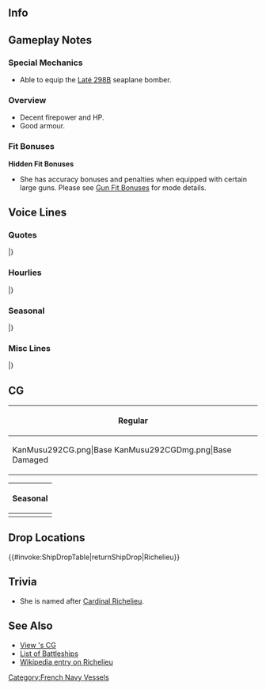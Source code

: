 ==Info==
{{KanmusuInfo|ID=292}}
{{KanmusuInfo|ID=292a}}

==Gameplay Notes==
===Special Mechanics===
* Able to equip the [[Laté 298B]] seaplane bomber.

===Overview===
* Decent firepower and HP.
* Good armour.

===Fit Bonuses===
{{:{{BASEPAGENAME}}/Equipment Bonuses}}
{{clear}}

'''Hidden Fit Bonuses'''
* She has accuracy bonuses and penalties when equipped with certain large guns. Please see [[Gun Fit Bonuses]] for mode details.

==Voice Lines==
===Quotes===
{{ShipquoteHeader}}
{{ShipquoteKai
|scenario = Introduction
|origin = Je suis vraiment ravie de vous rencontrer, Amiral. お会いできて嬉しいです、Amiral. 戦艦Richelieu参ります。
|translation = A pleasure to meet you, Admiral. It really is. Battleship Richelieu, reporting for duty.<ref>She actually says 'nice to meet you' twice.</ref>
|audio = Richelieu-Intro.mp3
}}
{{ShipquoteKai
|scenario = Introduction
|kai = yes
|origin = Salut mon Amiral、戦艦Richelieu。今日も付き合ってくれる。いいでしょう？
|translation = Greetings my Admiral, I'm the battleship Richelieu. I suppose I'll be accompanying you again today. I'm sure you're fine with that right?
|audio = RichelieuKai-Intro.mp3
}}
{{ShipquoteKai
|scenario = Library
|origin = Richelieu級戦艦１番艦、Richelieuよ。
自由、平等、博愛の国で生まれた最強の戦艦と言ったほうが話が早いかしら？
特にこの四連砲主砲はさすがといったところね。そうね、あの戦いは両陣営でも戦ったわ。ま、いろいろあるの。C'est comme ça.
|translation = I'm the 1st ship of the Richeleu-class battleships, Richelieu.
Would it be faster if I told you I was the greatest battleship from the country of liberté, égalité, fraternité?<ref>She uses a different word than the official motto. It should be "友愛" meaning "fraternity" but she uses "博愛" meaning "love for fellow man".</ref>
Especially with these quadruple main guns that I have. That's right, I fought against both factions in that war.<ref>She first fought for the Vichy regime in France before defecting to the Allies.</ref> Well, things just happen. That's how it goes.
|audio = Richelieu-Library.mp3
}}
{{ShipquoteKai
|scenario = Secretary 1
|origin = Amiral、何？
|translation = Admiral, what is it?
|audio = Richelieu-Sec1.mp3
}}
{{ShipquoteKai
|scenario = Secretary 2
|origin = は〜、また任務なの？は〜、C'est comme ça.
|translation = *Sigh* Another mission? *sigh* That's how it goes.
|audio = Richelieu-Sec2.mp3
}}
{{ShipquoteKai
|scenario = Secretary 3
|origin = Amiral？あなた、ふ・ざ・け・な・い・で。Es tu fou?
|translation = Admiral? Stop. Screwing. Around. Are you crazy?
|audio = Richelieu-Sec3.mp3
}}
{{ShipquoteKai
|scenario = Secretary Idle
|origin = 四連装と言っても、いろいろ整備が、Richelieuはこういう苦手だは。ああ、あなた、明石？え、いいの、見てもらっても？ああ、そう。ここなんだけど。あら、ん〜、そういうことなのね。Merci!
|translation = Even though I'm equipped with these quadruple guns, I'm not good at performing all the maintenance they need. Ah, you're Akashi? Eh, it's alright to let you have a look? Ah, I see. This is the part. Oh, hmmm, so that's how you do it. Thank you!
|audio = Richelieu-SecIdle.mp3
}}
{{ShipquoteKai
|scenario = Secretary (Married)
|origin = どうしたの？落ち込んでいるようね。Richelieuに話してみなさい。そんなこと、いいのよ気にしないで。Mon Amiral、あなたはどんと構い手いればいいのよ。C'est comme ça.
|translation = What's wrong? You look down. Talk to me. You don't have to be bothered about something like that. It's fine to keep on being my companion, my Admiral. That's how it goes.
|audio = Richelieu-SecMarried.mp3
}}
{{ShipquoteKai
|scenario = Wedding
|origin = Mon Amiral、どうしたの？疲れているの？可愛そう。じゃ、ここで・・・って、ちょうしに乗らないの！Es tu fou?
|translation = What's wrong, my Admiral? Are you tired? Poor you. Then, I'll leave you be... Hey, don't get carried away! Are you crazy?
|audio = Richelieu-Wedding.mp3
}}
{{ShipquoteKai
|scenario = Player's Score
|origin = Amiral？ああ、情報ですね？持ってきます。
|translation = Admiral? Ah, information? I'll go get it.
|audio = Richelieu-PlayerScore.mp3
}}
{{ShipquoteKai
|scenario = Joining the Fleet
|origin = 戦艦Richelieu、出るは！いい？Venez avec moi!
|translation = Battleship Richelieu, heading out! Got it? Follow me!
|audio = Richelieu-JoinFleet.mp3
}}
{{ShipquoteKai
|scenario = Equipment 1
|origin = Je vous remercie.
|translation = Thank you very much.
|audio = Richelieu-Equip1.mp3
}}
{{ShipquoteKai
|scenario = Equipment 2
|origin = こういうはのあるのよね。似合うかしら。C'est bien.
|translation = So there are things like this too. I wonder if they suit me. This is good.
|audio = Richelieu-Equip2.mp3
}}
{{ShipquoteKai
|scenario = Equipment 3
|origin = Ça a du sens.
|translation = This makes sense.
|audio = Richelieu-Equip3.mp3
}}
{{ShipquoteKai
|scenario = Supply
|origin = Merci!・・・あら、これだけ？
|translation = Thank you! ...Oh, is that it?
|audio = Richelieu-Supply.mp3
}}
{{ShipquoteKai
|scenario = Docking (Minor Damage)
|origin = ごめんなさい、お風呂をいただくは。Désolé.
|translation = Excuse me, I'll be taking a bath. Sorry.
|audio = Richelieu-DockMinor.mp3
}}
{{ShipquoteKai
|scenario = Docking (Major Damage)
|origin = Je ne peux rien faire. Richelieu、しばらくお休みします。
|translation = I've got no choice. I'll be resting for a while.
|audio = Richelieu-DockMajor.mp3
}}
{{ShipquoteKai
|scenario = Construction
|origin = 新しい子ね。Enchantée de vous connaître.
|translation = A new girl, huh. Pleased to meet you.
|audio = Richelieu-Construction.mp3
}}
{{ShipquoteKai
|scenario = Returning from Sortie
|origin = 艦隊無事に戻ったは。えい、succès.
|translation = The fleet has returned safely. Yeah, it was a success.
|audio = Richelieu-SortieReturn.mp3
}}
{{ShipquoteKai
|scenario = Starting a Sortie
|origin = Richelieu、抜錨！En Avant! ついてきなさい！
|translation = Richelieu, setting sail! Forwards! Follow me!
|audio = Richelieu-Sortie.mp3
}}
{{ShipquoteKai
|scenario = Starting a Battle
|origin = 敵・艦・発・見！いいでしょう、始めなさい！
|translation = Enemy. Ships. Spotted! Alright then, let's get started!
|audio = Richelieu-BattleStart.mp3
}}
{{ShipquoteKai
|scenario = Attack
|origin = 戦艦Richelieuよ。どきなさい！
|translation = I'm the battleship Richelieu. Get out of my way!
|audio = Richelieu-Attack.mp3
}}
{{ShipquoteKai
|scenario = Daytime Spotting/ Night Battle Attack 
|origin = Feu!
|translation = Fire!
|audio = Richelieu-NightAttack.mp3
}}
{{ShipquoteKai
|scenario = Daytime Spotting/ Night Battle Attack 
|kai = yes
|origin = Feu! Feu!
|translation = Fire! Fire!
|audio = RichelieuKai-NightAttack.mp3
}}
{{ShipquoteKai
|scenario = Night Battle
|origin = 夜も平気よ。Richelieuについてきなさい。Venez avec moi!
|translation = I'm fine at night too. Form up behind me. Follow me!<ref>She actually just says 'follow me' twice.</ref>
|audio = Richelieu-NightBattle.mp3
}}
{{ShipquoteKai
|scenario = MVP
|origin = Richelieuが？そう？Merci mon Amiral.
|translation = Me? Really? Thank you, my Admiral.
|audio = Richelieu-MVP.mp3
}}
{{ShipquoteKai
|scenario = Minor Damage 1
|origin = ひゃあああ！ぶぅ〜 Ça fait mal!
|translation = Hyaaah! *grrr* That hurts!
|audio = Richelieu-MinorDamage1.mp3
}}
{{ShipquoteKai
|scenario = Minor Damage 2
|origin = ひゃあああ！やめて、arrêtez.
|translation = Hyaaah! Stop it, stop it.
|audio = Richelieu-MinorDamage2.mp3
}}
{{ShipquoteKai
|scenario = Major Damage
|origin = Richelieuは沈まないから。やるせない。Ça fait mal!
|translation = I won't sink. You're not taking me down. That hurts!
|audio = Richelieu-MajorDamage.mp3
}}
{{ShipquoteKai
|scenario = Sunk
|origin = え、Richelieuが・・・沈んでる？Mon Amiral...adieu...
|translation = Eh, I'm... sinking? Farewell... my Admiral...
|audio = Richelieu-Sunk.mp3
}}
|} <references/>

{{clear}}

===Hourlies===
{{ShipquoteHeader | type = hourly}}
{{ShipquoteKai
|scenario = 00:00 
|origin = 午前０時。本日はRichelieuが。そうよう。
|translation = 12am. It's me today. That's right.
|audio = RichelieuKai-0000.mp3
}}
{{ShipquoteKai
|scenario = 01:00 
|origin = 午前１時。Bonsoir, Amiral.
|translation = 1am. Good evening, Admiral.
|audio = RichelieuKai-0100.mp3
}}
{{ShipquoteKai
|scenario = 02:00 
|origin = 午前２時。Vin rougeでもいただたく？そう？
|translation = 2am. Do you want some red wine? 
|audio = RichelieuKai-0200.mp3
}}
{{ShipquoteKai
|scenario = 03:00 
|origin = 午前３時。もうこんな時間。少し寝るといいは。Bonne nuit.
|translation = 3am. It's already this time. Go get some sleep. Good night.
|audio = RichelieuKai-0300.mp3
}}
{{ShipquoteKai
|scenario = 04:00 
|origin = 午前４時。Richelieuも少し眠いは。ふぁ〜、あら、意外と寝顔、かわいいのね。えへへ〜
|translation = 4am. I'm getting a bit sleepy too. *yawn* Oh, your sleeping face is surprisingly cute. Ehehe~
|audio = RichelieuKai-0400.mp3
}}
{{ShipquoteKai
|scenario = 05:00 
|origin = 午前５時。Amiral! Amiral! 起きて。ん、困ったはね・・・
|translation = 5am. Admiral! Admiral! Wake up. Hmmm, this is troublesome...
|audio = RichelieuKai-0500.mp3
}}
{{ShipquoteKai
|scenario = 06:00 
|origin = Bonjour! 午前６時。総員起こし！はい、Amiralも起きなさい。
|translation = Hello! 6am. All hands, assemble! Come on, you wake up too, Admiral.
|audio = RichelieuKai-0600.mp3
}}
{{ShipquoteKai
|scenario = 07:00 
|origin = Bon appétit. 午前７時。朝食を良いしたは。はい、café、置くはね。暑いは、気をつけて。
|translation = Enjoy your meal. 7am. I made breakfast. Yes, I'll leave the coffee here. It's hot, so be careful.
|audio = RichelieuKai-0700.mp3
}}
{{ShipquoteKai
|scenario = 08:00 
|origin = 午前８時。あら、Commandant Teste、早いのね？熱心な子。いってらっしゃい。
|translation = 8am. Oh, you're pretty quick aren't you, Commandant Teste? What an enthusiastic girl. Take care.
|audio = RichelieuKai-0800.mp3
}}
{{ShipquoteKai
|scenario = 09:00 
|origin = 午前９時。Richelieuは午前中はゆっくりきたいは。良いするから、まっていなさい。
|translation = 9am. I'm someone who takes it slow in the mornings. I'll eventually be ready, so just wait.
|audio = RichelieuKai-0900.mp3
}}
{{ShipquoteKai
|scenario = 10:00 
|origin = 午前１０時。Amiral、お待たせ。じゃ、行きましょうか？Venez avec moi?
|translation = 10am. Thanks for waiting, Admiral. Well, shall we get going? Are you coming?
|audio = RichelieuKai-1000.mp3
}}
{{ShipquoteKai
|scenario = 11:00 
|origin = 午前１１時。あら、大和、相変わらず素敵ね。その傘、どちらに買ったの？ん、そうなの。
|translation = 11am. Oh, Yamato, you look as wonderful as ever. Where did you buy that umbrella? Hmmm, I see.
|audio = RichelieuKai-1100.mp3
}}
{{ShipquoteKai
|scenario = 12:00 
|origin = 正午。お昼は大和にもらったこのおにぎりをいただきましょうか？Knifeとforkは？え、いらないの？
|translation = Noon. Shall we have the rice balls that Yamato gave for lunch? Where is the knife and fork? Eh, we don't need them?
|audio = RichelieuKai-1200.mp3
}}
{{ShipquoteKai
|scenario = 13:00 
|origin = 午後１時。C'est bon? この艦隊の文化は独特ね。でも、新しいことは好き。どんどん吸収したいは。
|translation = 1pm. Was it good? The culture of this fleet is quite unique, huh. But I like new things. I want to learn more and more.
|audio = RichelieuKai-1300.mp3
}}
{{ShipquoteKai
|scenario = 14:00 
|origin = 午後２時。Bonne après midi. 榛名いいはね、それ。Richelieuもほしいは。どちらに売ってるの？
|translation = 2pm. Good afternoon. That looks nice, Haruna. I want one too. Where do they sell those?
|audio = RichelieuKai-1400.mp3
}}
{{ShipquoteKai
|scenario = 15:00 
|origin = 午後３時。Amiral、少し疲れない？お休みしたいは。Cafétéria、はないかしら？
|translation = 3pm. Aren't you tired, Admiral? Get some rest. Don't we have a cafeteria here?
|audio = RichelieuKai-1500.mp3
}}
{{ShipquoteKai
|scenario = 16:00 
|origin = 午後４時。ふぅ〜 Cafétériaは好きよ。ここにもあるよね。よかった。二人でゆっくりにしちゃいましょう？うん、merci.
|translation = 4pm. Whew~ I love cafeterias. So you have them here too. That's good. Let's take it slow here together, alright? Yup, thank you.
|audio = RichelieuKai-1600.mp3
}}
{{ShipquoteKai
|scenario = 17:00 
|origin = 午後5時。このcafétériaから見る夕日も綺麗ね？ C'est beau.
|translation = 5pm. The sunset seen from the cafeteria is beautiful right? It's beautiful.
|audio = RichelieuKai-1700.mp3
}}
{{ShipquoteKai
|scenario = 18:00 
|origin = 午後６時。さ、戻って夕食の準備をしましょう。もちろんRichelieuが作るは。待っていなさい。
|translation = 6pm. Now, let's go back to prepare dinner. Of course, I'll be doing it. Just wait.
|audio = RichelieuKai-1800.mp3
}}
{{ShipquoteKai
|scenario = 19:00 
|origin = 午後7時。もう少しかかるは。La cuisineは大変なのよ。おとなしく待っていなさい。
|translation = 7pm. It will take a while longer. Cooking is hard you know. Just wait quietly.
|audio = RichelieuKai-1900.mp3
}}
{{ShipquoteKai
|scenario = 20:00 
|origin = 午後８時。Full course、 la cuisine. めしあがれ。さ、bon appétit。
|translation = 8pm. It's a full course meal. Help yourself. Come, enjoy your meal.
|audio = RichelieuKai-2000.mp3
}}
{{ShipquoteKai
|scenario = 21:00 
|origin = Vous voulez du vin? いいはよ、もっと飲んでも。まだ９時だもの。
|translation = Would you like some wine? It's fine to drink a lot. It's only 9 o'clock.
|audio = RichelieuKai-2100.mp3
}}
{{ShipquoteKai
|scenario = 22:00 
|origin = もう１０時。早いはね。さ、今日はも寝ましょう。Bonne nuit. 電気も消すはね？え？
|translation = Already 10 o'clock. That was quick. Come, let's go to sleep now. Good night. I'm turning off the lights, alright? Eh?
|audio = RichelieuKai-2200.mp3
}}
{{ShipquoteKai
|scenario = 23:00 
|origin = 午後１１時。あら、意外と頑張るはね。Mon Amiral、おつかれさま。明日も頑張りましょう。Bonne nuit.
|translation = 11pm. Oh, you're surprisingly hard working. Good work, my Admiral. Work hard tomorrow too.
|audio = RichelieuKai-2300.mp3
}}
|} <references/>

{{clear}}

===Seasonal===
{{SeasonalHeaderOld}}
{{SeasonalQuote
|scenario = [[Seasonal/Autumn_2017|Autumn 2017]]
|origin = これはこの国のfestival？いいは、好きよこの雰囲気。Très bien.
|translation =	So this is this country’s festival? Nice, I like this atmosphere. Wonderful.
|audio = Richelieu_Autumn_2017_Sec1.mp3
|notes = 
}}
{{SeasonalQuote
|scenario = [[Seasonal/Saury_2017|Saury Festival 2017]]
|origin = ごめんなさい、mon amiral。言っている意味がよく分からないわ。秋刀魚がどうしたって？魚の？もう一度説明して。
|translation =	I’m sorry, my Admiral. I don’t understand what you’re saying. What is saury? A fish? Explain it again.
|audio = Richelieu_Sec1_Saury_2017.mp3
|notes = 
}}
{{SeasonalQuote
|scenario = [[Seasonal/Late_Autumn_2017|Late Autumn 2017]]
|origin = さ、寒くなって来たわね。そ、その四角い装備はなに？コ、コタツ？楽しいそうね！少し試してあげてもいいはよ。
|translation =	I-it’s gotten colder. Wh-what is that squarish equipment? A-a kotatsu? That looks interesting! I’m willing to try it out.
|audio = Richelieu_Late_Autumn_2017_Sec1.mp3
|notes = 
}}
{{SeasonalQuote
|scenario = [[Seasonal/Christmas_2017|Christmas 2017]]
|origin = Joyeux Noël。いいよね。楽しいわ。この艦隊のfestival好きはいいことよ。
|translation =	Merry Christmas. This is nice. It’s fun. This fleet’s choice of festivals is great.
|audio = Richelieu_Christmas_Sec1.mp3
|notes = 
}}
{{SeasonalQuote
|scenario = [[Seasonal/End_of_Year_2017|End of Year 2017]]
|origin = こたつ、いいわね。これはいいものよ。あぁ、あなたも入る？分かったわ、少し詰めてあげる。えぇ、大掃除？あぁ、今は少しい…無理ね。
|translation =	The kotatsu is great. This thing is amazing. Ah, you want to get in too? Alright, I’ll move over a bit. Eh, spring cleaning? Ah, I can’t… right now.
|audio = Richelieu_Year_End_2017_Sec1.mp3
|notes = 
}}
{{SeasonalQuote
|scenario = [[Seasonal/New_Year_2018|New Year 2018]]
|origin = Bonne Année!今年もよろしく頼むわね。そう、一緒にいてあげるから。嫌なの？
|translation =	Happy New Year! I’m counting on you this year too. Yes, I’ll be staying by you. Don’t you like that?
|audio = Richelieu_New_Years_2018_Sec1.mp3
|notes = 
}}
{{SeasonalQuote
|scenario = [[Seasonal/Setsubun_2018|Setsubun 2018]]
|origin = ふふふぅ、これがセッツブーンか。おもしろい。羽黒ぅ、覚悟しなさい！Feu！な、なに？避けた！？おもしろいわ、ね？
|translation =	Fufufu, so this is Settsubuun. Interesting. Prepare yourself, Haguro! Fire! Wh-what? She dodged!? This is getting interesting huh?
|audio = Richelieu_Setsubun_2018_Sec1.mp3
|notes = 
}}
{{SeasonalQuote
|scenario = [[Seasonal/Valentine%27s_Day_2018|Valentine’s Day 2018]]
|origin = Mon amiral、これを受け取りなさい。いいから。よろし。
|translation =	Please accept this, my Admiral. Just take it. Good.
|audio = Richelieu_Valentines_2018_Sec_1.mp3
|notes = 
}}
{{SeasonalQuote
|scenario = [[Seasonal/White_Day_2018|White Day 2018]]
|origin = Mon Amiral、お返しは、ないの？ここではそういったものが聞いたけど…うん、よろし。
|translation =	Don’t you have something for me, my Admiral? I heard that this is how it’s done here… Yes, this is fine.
|audio = Richelieu_White_Day_2018_Sec1.mp3
|notes = 
}}
{{SeasonalQuote
|scenario = [[Seasonal/Coming_of_Spring_2018|Coming of Spring 2018]]
|origin = いい季節ね。桜もきれいだわ。そうだ、Commandant Teste、花見っというものやってみましょうよ。ね？
|translation =	This is a nice season. The sakura are beautiful. I know, let’s try that “hanami” thing, Commandant Teste. Alright?
|audio = Richelieu_Spring_2018_Sec1.mp3
|notes = 
}}
{{SeasonalQuote
|scenario = [[Seasonal/Fifth_Anniversary|5th Anniversary]]
|origin = A votre santé. 艦隊は五周年なのね。おめでとう。やるはね。
|translation =	Cheers. So it’s the fleet’s 5th Anniversary. Congratulations. Well done.
|audio = Richelieu_5th_Anniversary_Sec1.mp3
|notes = 
}}
{{SeasonalQuote
|scenario = [[Seasonal/Rainy_Season_2018|Rainy Season 2018]]
|origin = これが、あの「ツーユー」ね？雨ばかりは憂鬱だけど、このてるてるpoupéeはかわいいわね。作っても見たいわ。
|translation =	So this is that “Tsuyu” right? All this rain is depressing but that teruteru doll is cute. I want to try making one too.
|audio = Richelieu_Rainy_Season_2018_Sec1.mp3
|notes = Secretary 1.
}}
{{SeasonalQuote
|scenario = [[Seasonal/Rainy_Season_2018|Rainy Season 2018]]
|origin = Commandant Teste、何をそんなに慌てているの？「J'appelle mes avions、Zuiun」？瑞雲？何？どういうこと？大丈夫、あなた？
|translation =	What are you making such a fuss about, Commandant Teste? “I call my planes, Zuiun”? Zuiun? What? What are you talking about? Are you feeling alright?
|audio = Richelieu _Rainy_Season_2018_Sec2.mp3
|notes = Secretary 2. Zuiun Festival line
}}
{{SeasonalQuote
|scenario = [[Seasonal/Summer_2018|Summer 2018]]
|origin = そうか。みんな水着のよいを。Mon Amiral、Richelieuも買いに行きます。付き合いいなさい。
|translation =	I see. Everyone has swimsuits. I'm going to buy one too, my Admiral. Accompany me.
|audio = Richelieu_Summer_2018_Sec1.mp3
|notes = 
}}
{{SeasonalQuote
|scenario = [[Seasonal/Saury_2018|Saury 2018]]
|origin = Mon Amiral,Richelieuがあなたのために作って上げた、あれ、ちゃんと食べたの？ん？そう、食べったの。ん…
|translation =	Did you eat that thing that I made specially for you, My Admiral? Hmmm? I see, you ate it. I see...
|audio = Richelieu_Sec1_Saury_2018.mp3
|notes = 
}}
{{SeasonalQuote
|scenario = [[Seasonal/Late_Autumn_2018|Late Autumn 2018]]
|origin = Mon Amiral、あれ、そんなに美味しい方の？そう？ん…
|translation =	My Admiral, is that really that delicious? Really? I see...
|audio = Richelieu_Late_Autumn_2018_Sec1.mp3
|notes = Secretary 1
}}
{{SeasonalQuote
|scenario = [[Seasonal/Late_Autumn_2018|Late Autumn 2018]]
|origin = 仕方ないわね、そんなに美味しかったのなら、私がここで作って上げるは。待ってなさい。
|translation =	It can't be helped then, if it's that delicious then I'll make some for you right now. Just wait.
|audio = Richelieu_Late_Autumn_2018_Sec2.mp3
|notes = Secretary 2
}}
{{SeasonalQuote
|scenario = [[Seasonal/Late_Autumn_2018|Late Autumn 2018]]
|origin = さあ、できたは、食べなさい。このRichelieuが、ここであなたのために、わざわざ作って上げたのだから。丁寧に味をいなさい。どう？そ、そう？それなら良かったわ。Merci.
|translation =	Now, it's done, help yourself. I've taken the time to make this especially for you. You better savour every last bit. How is it? Re-really? That's good then. Thank you.
|audio = Richelieu_Late_Autumn_2018_Sec3.mp3
|notes = Secretary 3
}}
{{SeasonalQuote
|scenario = [[Seasonal/Saury_2019|Saury 2019]]
|origin = Mon Amiral？秋刀魚が不漁だっと言うの？秋刀魚がだめなら、鰯を楽しめばいいんじゃない。たしか、Richelieuの国の昔の本にそんなことわざが…うん、少し違ったかしら…
|translation =	My Admiral? The saury catch is bad this year you say? Well if there's no saury then let them have sardines. I believe that was a saying in an old book from my country... No wait, I think that was a bit off...<ref>She is misquoting the famous [https://en.wikipedia.org/wiki/Let_them_eat_cake "Let them eat cake"] quote. She is referring to the Naval Base Saury Festival being expanded to include sardines due to the poor saury catch in 2019.</ref>
|audio = Richelieu_Saury_2019_Sec1.mp3
|notes = 
}}
{{SeasonalQuote
|scenario = [[Seasonal/Hinamatsuri_2020|Hinamatsuri 2020]]
|origin = Amiral、何？そう。あなたも一杯どう？
|translation =	Admiral, what is it? I see. Would you like a glass too?
|audio = Richelieu_Hinamatsuri_2020_Secretary_1.mp3
|notes = Secretary 1
}}
{{SeasonalQuote
|scenario = [[Seasonal/Hinamatsuri_2020|Hinamatsuri 2020]]
|origin = Mon Amiral、何？そう。あなたも一杯どう？
|translation =	My Admiral, what is it? I see. Would you like a glass too?
|audio = Richelieu_Kai_Hinamatsuri_2020_Secretary_1.mp3
|notes = Kai Secretary 1
}}
{{SeasonalQuote
|scenario = [[Seasonal/Hinamatsuri_2020|Hinamatsuri 2020]]
|origin = こっちに来なさいな。はい。A votre santé！
|translation =	Just come closer. Here. Cheers!
|audio = Richelieu_Hinamatsuri_2020_Secretary_2.mp3
|notes = Secretary 2
}}
{{SeasonalQuote
|scenario = [[Seasonal/Hinamatsuri_2020|Hinamatsuri 2020]]
|origin = 米麹、結構いいみたいよ。Amiral、平気よ。アルコールは殆どないから、いつでも出撃できるわ
|translation =	Malted rice is pretty good. Admiral, I'm fine. There's pretty much no alcohol in it so I'm ready to sortie at any time.
|audio = Richelieu_Hinamatsuri_2020_Secretary_3.mp3
|notes = Secretary 3
}}
{{SeasonalQuote
|scenario = [[Seasonal/Hinamatsuri_2020|Hinamatsuri 2020]]
|origin = 米麹、結構いいみたいよ。Mon Amiral、平気よ。アルコールは殆どないから、いつでも出撃できるわ
|translation =	Malted rice is pretty good. My Admiral, I'm fine. There's pretty much no alcohol in it so I'm ready to sortie at any time.
|audio = Richelieu_Kai_Hinamatsuri_2020_Secretary_3.mp3
|notes = Kai Secretary 3
}}
{{SeasonalQuote
|scenario = [[Seasonal/Seventh_Anniversary|7th Anniversary 2020]]
|origin = A votre santé. 艦隊はついに七周年を迎えたのね。すごいわね。お祝いさせていただきます。
|translation =	Cheers. It's the fleet's 7th Anniversary is finally here. Amazing. Allow me to congratulate you.
|audio = Richelieu_7th_Anniversary_Secretary_2.mp3
|notes = Secretary 2
}}
{{SeasonalQuote
|scenario = [[Seasonal/Summer_2020|Summer 2020]]
|origin = Mon Amiral、どう？似合ってる？えへへぇ。よろしい。Merci。 
|translation =	My Admiral, what do you think? Does it suit me? Ehehe. Good. Thank you. 
|audio = Richelieu_Summer_2020_Secretary_2.mp3
|notes = Secretary 2
}}
{{SeasonalQuote
|scenario = [[Seasonal/Late_Autumn_2020|Late Autumn 2020]]
|origin = Mon Amiral、そうよ、クリのお菓子よ。Mont-Blanc aux marrons、知っているでしょう？そうよ、私が作ったの。食べてみなさい。
|translation =	My Admiral, that's right, it's a Japanese chestnut dessert. It's Mont-Blanc aux marrons, you've heard about it, right? Yes, I made it myself. Try some.
|audio = Richelieu_Late_Autumn_2020_Secretary_1.mp3
|notes = Secretary 1
}}
{{SeasonalQuote
|scenario = [[Seasonal/Late_Autumn_2020|Late Autumn 2020]]
|origin = そう？美味しいかったの？それは良かったわね。当然のことだけれど。Merci。
|translation =	Really? It was delicious? That's good. Well, it was to be expected. Thanks.
|audio = Richelieu_Late_Autumn_2020_Secretary_2.mp3
|notes = Secretary 2
}}
{{SeasonalQuote
|scenario = [[Seasonal/Late_Autumn_2020|Late Autumn 2020]]
|origin = 美味しいかった？あなたの国の、和栗を使ったのよ。味わいも奥深いけれど、色もいいわね？まさに、Mont-Blanc、白い山ね？
|translation =	Was it good? I used Japanese chestnuts to make it. It not only has a complex flavour but a good colour too right? It truly is a "Mont-Blanc", a white mountain, don't you think?
|audio = Richelieu_Late_Autumn_2020_Secretary_3.mp3
|notes = Secretary 3
}}
{{SeasonalQuote
|scenario = [[Seasonal/Late_Autumn_2020|Late Autumn 2020]]
|origin = 食べなさい。まだあるわよ。
|translation =	Eat up. There's still more.
|audio = Richelieu_Late_Autumn_2020_Equipment_3.mp3
|notes = Equipment 3
}}
{{SeasonalQuote
|scenario = [[Seasonal/Late_Autumn_2020|Late Autumn 2020]]
|origin = 敵艦、発見。今大事なところなのに！愚か者め。いいでしょう！早めに始末します。
|translation =	Enemy ships spotted. I was just getting to the good part! You damned fools. You asked for it! I'll deal with you quickly!
|audio = Richelieu_Late_Autumn_2020_Starting_A_Battle.mp3
|notes = Starting a Battle
}}
{{SeasonalQuote
|scenario = [[Seasonal/Eighth_Anniversary|8th Anniversary]]
|origin = A votre santé! 艦隊はついに八周年を迎えたというのね？おめでとう。お祝いと感謝を。
|translation =	Cheers! I heard that the fleet is celebrating its 8th Anniversary? Congratulations and thank you.
|audio = Richelieu_8th Anniversary_Secretary_1.mp3
|notes = 
}}
|}<references/>

{{clear}}

===Misc Lines===
{{SeasonalHeaderOld}}
{{SeasonalQuote
|scenario = [[Winter_2018_Event|Final Battle 2018]]
|origin = Richelieuよ。来て上げたは。援護してあげます。さあ、撃ちなさい。
|translation =	I’m Richelieu. I’ve arrived. I’m here to support you. Now, open fire.
|audio = Richelieu-FriendFleet.mp3
|notes = Friend Fleet line
}}
{{SeasonalQuote
|scenario = [[Winter_2018_Event|Final Battle 2018]]
|origin = 仕方ないはね、Amiral. 助けてあげるは。Feu!
|translation =	I’ve got no choice then, Admiral. I’ll help you. Fire!
|audio = Richelieu-FriendFleet2.mp3
|notes = Friend Fleet line
}}
{{SeasonalQuote
|scenario = [[Early_Fall_2018_Event|Early Fall 2018 Event]]
|origin = Richelieuよ。來て上げたわ。援護してあげます。さあ、打ちなさい！
|translation =	I'm Richelieu. I've come. I'll back you up. Now, open fire!
|audio = RichelieuKai-Friend_Fleet_1.mp3
|notes = Friend Fleet Line
}}
{{SeasonalQuote
|scenario = [[Summer_2019_Event|Summer Event 2019]]
|origin = Humph, we'll be the ones to protect this sea. My Admiral, just watch.
|translation =	ふん、この海を私達守わ。Mon Amiral、見てなさい。
|audio = Richelieu_Summer_Event_2019_Sec2.mp3
|notes = 
}}
{{SeasonalQuote
|scenario = [[Summer_2021_Event#Friend_Fleet_Voice_Lines|Summer 2021 Event]]
|origin = 戦艦Richelieuの火力、見せるのは今。圧倒しなさい！
|translation =	I'll show you the power of the battleship Richelieu. We'll crush them!
|audio = Ship_Voice_Richelieu Kai_Summer_2021_Event_Friend_Fleet_1.mp3
|notes =
}}
|}<references/>

{{clear}}

==CG==
{| class="mw-collapsible mw-collapsed wikitable" style="width: 100%;"
!Regular
|-
|<gallery>
KanMusu292CG.png|Base
KanMusu292CGDmg.png|Base Damaged
</gallery>
|}

{| class="mw-collapsible mw-collapsed wikitable" style="width: 100%;"
!Seasonal
|-
|<gallery>
KanMusu292Autumn.png|[[Seasonal/Autumn_2017|Autumn 2017]]
KanMusu292AutumnDmg.png|[[Seasonal/Autumn_2017|Autumn 2017 Damaged]]
KanMusu292NewYear2018.png|[[Seasonal/New_Year_2018|New Year 2018]]
KanMusu292NewYear2018Dmg.png|[[Seasonal/New_Year_2018|New Year 2018 Damaged]]
KanMusu292Lawson.png|[[Seasonal/Late_Autumn_2018|Lawson Collaboration 2018]]
KanMusu292LawsonDmg.png||[[Seasonal/Late_Autumn_2018|Lawson Collaboration 2018 Damaged]]
KanMusu492Valentine2019.png|[[Seasonal/Valentine%27s_Day_2019|Valentine's Day 2019]]
KanMusu492Valentine2019Dmg.png|[[Seasonal/Valentine%27s_Day_2019|Valentine's Day 2019 Damaged]]
492_Ship_Full_Richelieu.png|[[Seasonal/Hinamatsuri_2020|Hinamatsuri 2020]]
492_Ship_Full_Richelieu_Damaged.png|[[Seasonal/Hinamatsuri_2020|Hinamatsuri Damaged]]
Richelieu_Full_Summer_2020.png|[[Seasonal/Summer_2020|Kai Summer 2020]]
Richelieu_Full_Summer_2020_Damaged.png|[[Seasonal/Summer_2020|Kai Summer 2020 Damaged]]
Richelieu Full Late Autumn 2020.png|[[Seasonal/Late_Autumn_2020|Late Autumn 2020]]
Richelieu Full Late Autumn 2020 Damaged.png|[[Seasonal/Late_Autumn_2020|Late Autumn 2020 Damaged]]
</gallery>
|}

== Drop Locations ==
{{#invoke:ShipDropTable|returnShipDrop|Richelieu}}

==Trivia==
*She is named after [https://en.wikipedia.org/wiki/Cardinal_Richelieu Cardinal Richelieu].

==See Also==
* [[{{PAGENAMEE}}/Gallery|View {{PAGENAMEE}}'s CG]]
* [[List of battleships by upgraded maximum stats|List of Battleships]]
* [[wikipedia:French_battleship_Richelieu|Wikipedia entry on Richelieu]]
{{Shiplist}}
[[Category:French Navy Vessels]]